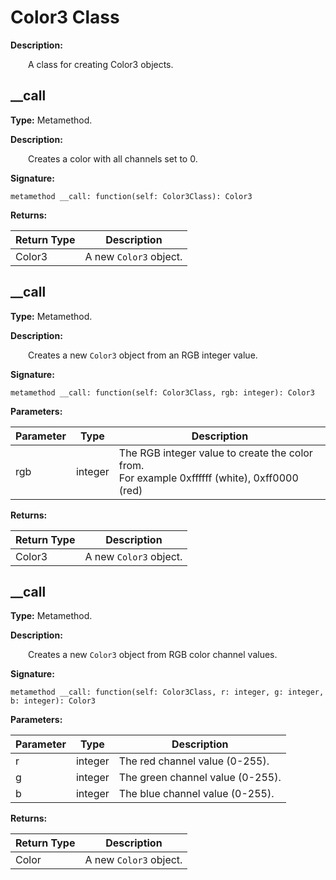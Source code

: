 # Color3 Class

**Description:**

&emsp;&emsp;A class for creating Color3 objects.

## __call

**Type:** Metamethod.

**Description:**

&emsp;&emsp;Creates a color with all channels set to 0.

**Signature:**
```tl
metamethod __call: function(self: Color3Class): Color3
```

**Returns:**

| Return Type | Description |
| --- | --- |
| Color3 | A new `Color3` object. |

## __call

**Type:** Metamethod.

**Description:**

&emsp;&emsp;Creates a new `Color3` object from an RGB integer value.

**Signature:**
```tl
metamethod __call: function(self: Color3Class, rgb: integer): Color3
```

**Parameters:**

| Parameter | Type | Description |
| --- | --- | --- |
| rgb | integer | The RGB integer value to create the color from.<br/>For example 0xffffff (white), 0xff0000 (red) |

**Returns:**

| Return Type | Description |
| --- | --- |
| Color3 | A new `Color3` object. |

## __call

**Type:** Metamethod.

**Description:**

&emsp;&emsp;Creates a new `Color3` object from RGB color channel values.

**Signature:**
```tl
metamethod __call: function(self: Color3Class, r: integer, g: integer, b: integer): Color3
```

**Parameters:**

| Parameter | Type | Description |
| --- | --- | --- |
| r | integer | The red channel value (0-255). |
| g | integer | The green channel value (0-255). |
| b | integer | The blue channel value (0-255). |

**Returns:**

| Return Type | Description |
| --- | --- |
| Color | A new `Color3` object. |